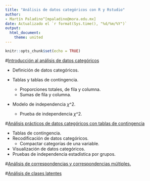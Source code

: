 ```yaml
---
title: "Análisis de datos categóricos con R y Rstudio"
author: 
- Martín Paladino^[mpaladino@mora.edu.mx]
date: Actualizado el `r format(Sys.time(), "%d/%m/%Y")`
output: 
  html_document: 
    theme: united
---
```


```r
knitr::opts_chunk$set(echo = TRUE)
```

#[Introducción al análisis de datos categóricos](https://martinpaladino.github.io/Datos_categoricos.html)

- Definición de datos categóricos. 

- Tablas y tablas de contingencia. 
    - Proporciones totales, de fila y columna. 
    - Sumas de fila y columna. 
    
- Modelo de independencia $\chi$^2.
    - Prueba de independencia $\chi$^2.

#[Análisis prácticos de datos categóricos con tablas de contingencia](https://martinpaladino.github.io/analisis_practico_de_datos_categoricos.html)

- Tablas de contingencia.
- Recodificación de datos categóricos. 
    - Compactar categorías de una variable.
- Visualización de datos categóricos. 
- Pruebas de independencia estadística por grupos. 

#[Análisis de correspondencias y correspondencias múltiples.](martinpaladino.github.io/Presentacion_ACM.html)

#[Análisis de clases latentes]()